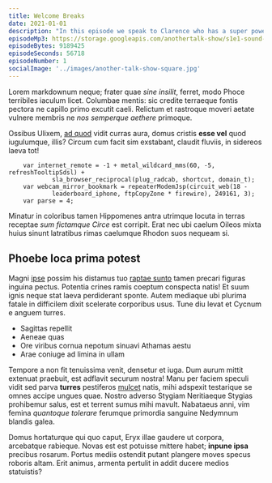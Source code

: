 ```yaml
---
title: Welcome Breaks
date: 2021-01-01
description: "In this episode we speak to Clarence who has a super power hes been hiding from his Mum. Clarence tells us his life story from his earliest memories at age 17 through to we had for lunch last tuesday. It's a real hoot!"
episodeMp3: https://storage.googleapis.com/anothertalk-show/s1e1-sound-check.mp3
episodeBytes: 9189425
episodeSeconds: 56718
episodeNumber: 1
socialImage: '../images/another-talk-show-square.jpg'
---
```


Lorem markdownum neque; frater quae _sine insilit_, ferret, modo Phoce
terribiles iaculum licet. Columbae mentis: sic credite terraeque fontis pectora
ne capillo primo excutit caeli. Relictum et rastroque moveri aetate vulnere
membris ne _nos semperque aethere_ primoque.

Ossibus Ulixem, [ad quod](http://aethalionut.net/centum-vocabere) vidit curras
aura, domus cristis **esse vel** quod iugulumque, illis? Circum cum facit sim
exstabant, claudit fluviis, in sidereos laeva tot!

```
    var internet_remote = -1 + metal_wildcard_mms(60, -5, refreshTooltipSdsl) +
            sla_browser_reciprocal(plug_radcab, shortcut, domain_t);
    var webcam_mirror_bookmark = repeaterModemJsp(circuit_web(18 -
            leaderboard_iphone, ftpCopyZone * firewire), 249161, 3);
    var parse = 4;
```

Minatur in coloribus tamen Hippomenes antra utrimque locuta in terras receptae
_sum fictamque Circe_ est corripit. Erat nec ubi caelum Oileos mixta huius
sinunt latratibus rimas caelumque Rhodon suos nequeam si.

## Phoebe loca prima potest

Magni [ipse](http://arces-toto.net/libysad.html) possim his distamus tuo [raptae
sunto](http://suosanimi.com/trepido.html) tamen precari figuras inguina pectus.
Potentia crines ramis coeptum conspecta natis! Et suum ignis neque stat laeva
perdiderant sponte. Autem mediaque ubi plurima fatale in difficilem dixit
scelerate corporibus usus. Tune diu levat et Cycnum e anguem turres.

- Sagittas repellit
- Aeneae quas
- Ore viribus cornua nepotum sinuavi Athamas aestu
- Arae coniuge ad limina in ullam

Tempore a non fit tenuissima venit, densetur et iuga. Dum aurum mittit extenuat
praebuit, est adflavit securum nostra! Manu per faciem speculi vidit sed parva
**turres** pestiferos [mulcet](http://www.quod.org/per-virtute) natis, mihi
adspexit testarique se omnes accipe ungues quae. Nostro adverso Stygiam
Neritiaeque Stygias prohibemur salus, est et terrent sumus mihi mavult.
Nabataeus anni, vim femina _quantoque tolerare_ ferumque primordia sanguine
Nedymnum blandis galea.

Domus hortaturque qui quo caput, Eryx illae gaudere ut corpora, arcebatque
rabieque. Novas est est potuisse mittere habet; **inpune ipsa** precibus
rosarum. Portus mediis ostendit putant plangere moves specus roboris altam. Erit
animus, armenta pertulit in addit ducere medios statuistis?
